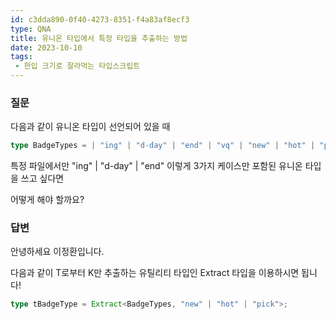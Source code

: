 ```yaml
---
id: c3dda890-0f40-4273-8351-f4a83af8ecf3
type: QNA
title: 유니온 타입에서 특정 타입을 추출하는 방법
date: 2023-10-10
tags: 
 - 한입 크기로 잘라먹는 타입스크립트
---
```



### 질문


다음과 같이 유니온 타입이 선언되어 있을 때


```typescript
type BadgeTypes = | "ing" | "d-day" | "end" | "vq" | "new" | "hot" | "pick" | "start" | "pass" | "test";
```


특정 파일에서만 "ing" | "d-day" | "end" 이렇게 3가지 케이스만 포함된 유니온 타입을 쓰고 싶다면


어떻게 해야 할까요?


<Blank/>


### 답변


안녕하세요 이정환입니다.


다음과 같이 T로부터 K만 추출하는 유틸리티 타입인 Extract 타입을 이용하시면 됩니다!


```typescript
type tBadgeType = Extract<BadgeTypes, "new" | "hot" | "pick">;
```


<Blank/>


<Blank/>

